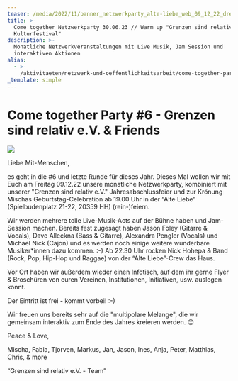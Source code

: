 ```yaml
---
teaser: /media/2022/11/banner_netzwerkparty_alte-liebe_web_09_12_22_drei_kreise.jpg
title: >-
  Come together Netzwerkparty 30.06.23 // Warm up "Grenzen sind relativ
  Kulturfestival" 
description: >-
  Monatliche Netzwerkveranstaltungen mit Live Musik, Jam Session und
  interaktiven Aktionen
alias:
  - >-
    /aktivitaeten/netzwerk-und-oeffentlichkeitsarbeit/come-together-partys-grenzen-sind-relativ-e.v.friends
_template: simple
---
```


# **Come together Party #6 - Grenzen sind relativ e.V. & Friends**

![](/media/2022/11/banner_netzwerkparty_alte-liebe_web_09_12_22_drei_kreise.jpg)

Liebe Mit-Menschen,

es geht in die #6 und letzte Runde für dieses Jahr. Dieses Mal wollen wir mit Euch am Freitag 09.12.22 unsere monatliche Netzwerkparty, kombiniert mit unserer "Grenzen sind relativ e.V." Jahresabschlussfeier und zur Krönung Mischas Geburtstag-Celebration ab 19.00 Uhr in der “Alte Liebe” (Spielbudenplatz 21-22, 20359 HH) (rein-)feiern.

Wir werden mehrere tolle Live-Musik-Acts auf der Bühne haben und Jam-Session machen. Bereits fest zugesagt haben Jason Foley (Gitarre & Vocals), Dave Alleckna (Bass & Gitarre), Alexandra Pengler (Vocals) und Michael Nick (Cajon) und es werden noch einige weitere wunderbare Musiker\*innen dazu kommen. :-) Ab 22.30 Uhr rocken Nick Hohepa & Band (Rock, Pop, Hip-Hop und Raggae) von der “Alte Liebe”-Crew das Haus.

Vor Ort haben wir außerdem wieder einen Infotisch, auf dem ihr gerne Flyer & Broschüren von euren Vereinen, Institutionen, Initiativen, usw. auslegen könnt.

Der Eintritt ist frei - kommt vorbei! :-)

Wir freuen uns bereits sehr auf die "multipolare Melange", die wir gemeinsam interaktiv zum Ende des Jahres kreieren werden. 😊

Peace & Love,

Mischa, Fabia, Tjorven, Markus, Jan, Jason, Ines, Anja, Peter, Matthias, Chris, & more

“Grenzen sind relativ e.V. - Team”
